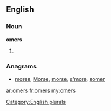 ==English==

===Noun===
'''omers'''

# {{plural of|[[omer]]}}

===Anagrams===
* [[mores#English|mores]], [[Morse#English|Morse]], [[morse#English|morse]], [[s'more#English|s'more]], [[somer#English|somer]]

[[Category:English plurals]]

[[ar:omers]]
[[fr:omers]]
[[my:omers]]
